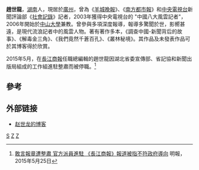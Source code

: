 {{Notability Unreferenced |time=2012-01-25T08:52:29+00:00 }}

'''趙世龍'''，[[湖南|湖南]]人，現居於[[廣州|廣州]]，曾為《[[羊城晚報|羊城晚報]]》、《[[南方都市報|南方都市報]]》和[[中国中央电视台|中央電視台]]新聞評論部《[[社會記錄|社會記錄]]》記者，2003年獲得中央電視台的 "中國八大風雲記者"，2006年開始於[[中山大學|中山大學]]兼教。曾參與多項深度報導，報導多驚聞於世，影嚮甚遠，是現代流浪記者中的風雲人物。著有著作多本，《調查中國-新聞背后的故事》、《解毒金三角》、《我們竟然千蒼百孔》、《叢林秘境》。其作品及未發表作品可於其博客得於欣賞。

2015年5月，在[[長江商報|長江商報]]任職總編輯的趙世龍因湖北省委宣傳部、省記協和新聞出版局組成的工作組進駐整肅而被停職。<ref>[http://news.mingpao.com/pns/%E6%95%A2%E8%A8%80%E5%A0%B1%E7%AB%A0%E9%81%AD%E6%95%B4%E8%82%85%20%E5%AE%98%E6%96%B9%E6%B4%BE%E5%93%A1%E9%80%B2%E9%A7%90-%E3%80%8A%E9%95%B7%E6%B1%9F%E5%95%86%E5%A0%B1%E3%80%8B%E5%A0%B1%E9%81%93%E8%A2%AB%E6%8C%87%E4%B8%8D%E7%AC%A6%E6%94%BF%E5%BA%9C%E5%B0%8E%E5%90%91/web_tc/article/20150525/s00013/1432490714740 敢言報章遭整肅 官方派員進駐 《長江商報》報道被指不符政府導向] {{Wayback|url=http://news.mingpao.com/pns/%E6%95%A2%E8%A8%80%E5%A0%B1%E7%AB%A0%E9%81%AD%E6%95%B4%E8%82%85%20%E5%AE%98%E6%96%B9%E6%B4%BE%E5%93%A1%E9%80%B2%E9%A7%90-%E3%80%8A%E9%95%B7%E6%B1%9F%E5%95%86%E5%A0%B1%E3%80%8B%E5%A0%B1%E9%81%93%E8%A2%AB%E6%8C%87%E4%B8%8D%E7%AC%A6%E6%94%BF%E5%BA%9C%E5%B0%8E%E5%90%91/web_tc/article/20150525/s00013/1432490714740 |date=20150528015253 }} 明報，2015年5月25日</ref>

==參考==
{{reflist}}

==外部链接==
*[http://blog.sina.com.cn/zhaoshilong 赵世龙的博客] {{Wayback|url=http://blog.sina.com.cn/zhaoshilong |date=20090216063826 }}

[[Category:赵姓|S]]
[[Category:湖南人|Z]]
[[Category:中国记者|Z]]